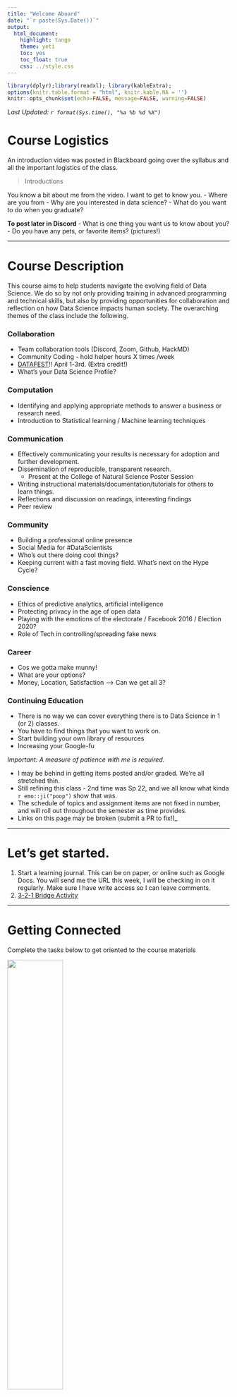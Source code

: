 ```yaml
---
title: "Welcome Aboard"
date: "`r paste(Sys.Date())`"
output:   
  html_document: 
    highlight: tango
    theme: yeti
    toc: yes
    toc_float: true
    css: ../style.css
---
```


```r
library(dplyr);library(readxl); library(kableExtra);
options(knitr.table.format = "html", knitr.kable.NA = '') 
knitr::opts_chunk$set(echo=FALSE, message=FALSE, warning=FALSE) 
```

_Last Updated: `r format(Sys.time(), "%a %b %d %X")` _

# Course Logistics

An introduction video was posted in Blackboard going over the syllabus and all the important logistics of the class. 

> Introductions

You know a bit about me from the video. I want to get to know you. 
- Where are you from
- Why are you interested in data science? 
- What do you want to do when you graduate? 

**To post later in Discord**
- What is one thing you want us to know about you?
- Do you have any pets, or favorite items?  (pictures!)

--- 

# Course Description

This course aims to help students navigate the evolving field of Data Science. We do so by not only providing training in advanced programming and technical skills, but also by providing opportunities for collaboration and reflection on how Data Science impacts human society. The overarching themes of the class include the following. 

### Collaboration
* Team collaboration tools (Discord, Zoom, Github, HackMD)
* Community Coding - hold helper hours X times /week
* [DATAFEST](chicodatafest.netlify.com)!! April 1-3rd. (Extra credit!)
* What's your Data Science Profile?

### Computation 
* Identifying and applying appropriate methods to answer a business or research need. 
* Introduction to Statistical learning / Machine learning techniques

### Communication 
* Effectively communicating your results is necessary for adoption and further development. 
* Dissemination of reproducible, transparent research.
    - Present at the College of Natural Science Poster Session
* Writing instructional materials/documentation/tutorials for others to learn things.  
* Reflections and discussion on readings, interesting findings
* Peer review

### Community 
* Building a professional online presence
* Social Media for #DataScientists 
* Who's out there doing cool things? 
* Keeping current with a fast moving field. What's next on the Hype Cycle?

### Conscience 
* Ethics of predictive analytics, artificial intelligence 
* Protecting privacy in the age of open data
* Playing with the emotions of the electorate / Facebook 2016 / Election 2020?
* Role of Tech in controlling/spreading fake news

### Career
* Cos we gotta make munny!
* What are your options? 
* Money, Location, Satisfaction --> Can we get all 3? 

### Continuing Education
* There is no way we can cover everything there is to Data Science in 1 (or 2) classes. 
* You have to find things that you want to work on. 
* Start building your own library of resources
* Increasing your Google-fu

_Important: A measure of patience with me is required._

* I may be behind in getting items posted and/or graded. We're all stretched thin.   
* Still refining this class - 2nd time was Sp 22, and we all know what kinda `r emo::ji("poop")` show that was.  
* The schedule of topics and assignment items are not fixed in number, and will roll out throughout the semester as time provides. 
* Links on this page may be broken (submit a PR to fix!)_

---

# Let's get started. 

1. Start a learning journal. This can be on paper, or online such as Google Docs. You will send me the URL this week, I will be checking in on it regularly. Make sure I have write access so I can leave comments. 
2. [3-2-1 Bridge Activity](https://norcalbiostat.github.io/MATH315/lecture/321_Bridge.html)

---

# Getting Connected

Complete the tasks below to get oriented to the course materials 

<img src="get allthethings.jpg" width="50%"/>

```r
read_excel("../schedule_485.xlsx", sheet="assignments") %>%
  filter(floor(task_num)==0) %>% select(Assignment, Location, due_date) %>%
  kable(align="l", escape=FALSE) %>% 
  kable_styling(bootstrap_options = c("hover", "striped", "responsive", "bordered")) %>% 
  column_spec(1, width="40%") %>% 
  column_spec(2, width="30%") %>% 
  column_spec(3, width="10%")
```




